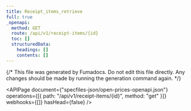 ```yaml
---
title: Receipt_items_retrieve
full: true
_openapi:
  method: GET
  route: /api/v1/receipt-items/{id}
  toc: []
  structuredData:
    headings: []
    contents: []
---
```


{/* This file was generated by Fumadocs. Do not edit this file directly. Any changes should be made by running the generation command again. */}

<APIPage
  document={"specfiles-json/open-prices-openapi.json"}
  operations={[{ path: "/api/v1/receipt-items/{id}", method: "get" }]}
  webhooks={[]}
  hasHead={false}
/>
